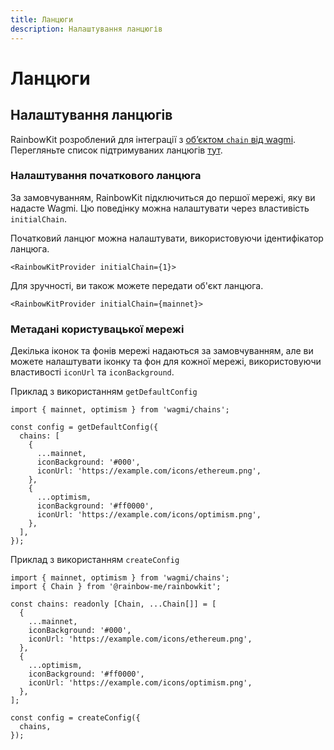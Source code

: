 ```yaml
---
title: Ланцюги
description: Налаштування ланцюгів
---
```


# Ланцюги

## Налаштування ланцюгів

RainbowKit розроблений для інтеграції з [об’єктом `chain` від wagmi](https://wagmi.sh/react/chains). Перегляньте список підтримуваних ланцюгів [тут](https://wagmi.sh/react/chains#supported-chains).

### Налаштування початкового ланцюга

За замовчуванням, RainbowKit підключиться до першої мережі, яку ви надасте Wagmi. Цю поведінку можна налаштувати через властивість `initialChain`.

Початковий ланцюг можна налаштувати, використовуючи ідентифікатор ланцюга.

```tsx
<RainbowKitProvider initialChain={1}>
```

Для зручності, ви також можете передати об'єкт ланцюга.

```tsx
<RainbowKitProvider initialChain={mainnet}>
```

### Метадані користувацької мережі

Декілька іконок та фонів мережі надаються за замовчуванням, але ви можете налаштувати іконку та фон для кожної мережі, використовуючи властивості `iconUrl` та `iconBackground`.

Приклад з використанням `getDefaultConfig`

```tsx
import { mainnet, optimism } from 'wagmi/chains';

const config = getDefaultConfig({
  chains: [
    {
      ...mainnet,
      iconBackground: '#000',
      iconUrl: 'https://example.com/icons/ethereum.png',
    },
    {
      ...optimism,
      iconBackground: '#ff0000',
      iconUrl: 'https://example.com/icons/optimism.png',
    },
  ],
});
```

Приклад з використанням `createConfig`

```tsx
import { mainnet, optimism } from 'wagmi/chains';
import { Chain } from '@rainbow-me/rainbowkit';

const chains: readonly [Chain, ...Chain[]] = [
  {
    ...mainnet,
    iconBackground: '#000',
    iconUrl: 'https://example.com/icons/ethereum.png',
  },
  {
    ...optimism,
    iconBackground: '#ff0000',
    iconUrl: 'https://example.com/icons/optimism.png',
  },
];

const config = createConfig({
  chains,
});
```
